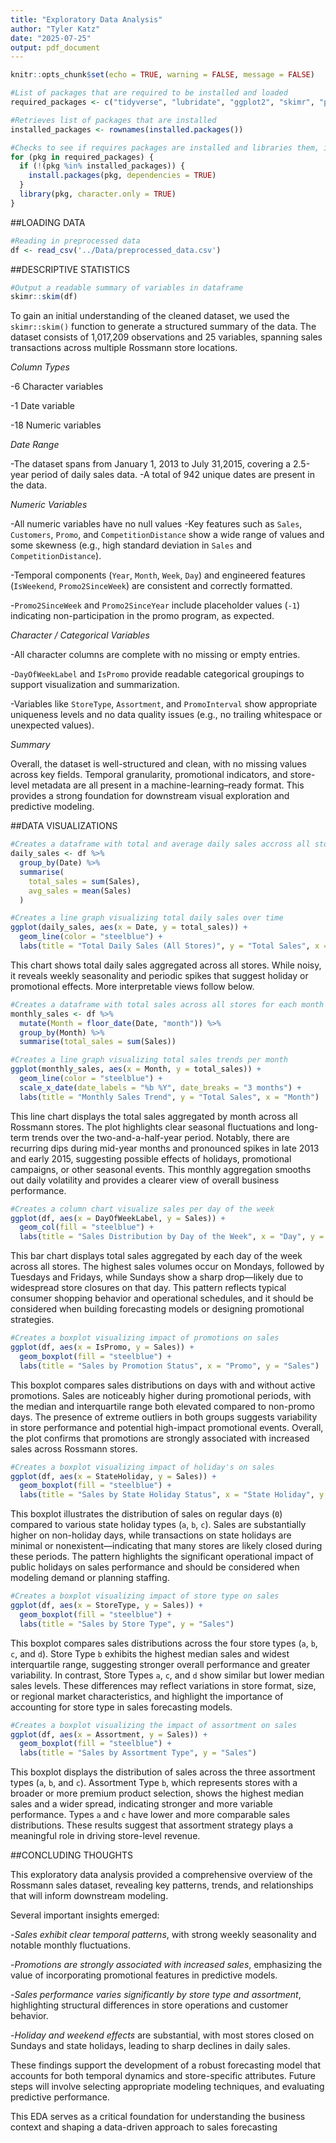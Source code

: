 ```yaml
---
title: "Exploratory Data Analysis"
author: "Tyler Katz"
date: "2025-07-25"
output: pdf_document
---
```


```r
knitr::opts_chunk$set(echo = TRUE, warning = FALSE, message = FALSE)

#List of packages that are required to be installed and loaded
required_packages <- c("tidyverse", "lubridate", "ggplot2", "skimr", "plotly")

#Retrieves list of packages that are installed
installed_packages <- rownames(installed.packages())

#Checks to see if requires packages are installed and libraries them, if not downloads them
for (pkg in required_packages) {
  if (!(pkg %in% installed_packages)) {
    install.packages(pkg, dependencies = TRUE)
  }
  library(pkg, character.only = TRUE)
}
```

##LOADING DATA  
```r

#Reading in preprocessed data
df <- read_csv('../Data/preprocessed_data.csv')

```

##DESCRIPTIVE STATISTICS
```r

#Output a readable summary of variables in dataframe
skimr::skim(df)

```

To gain an initial understanding of the cleaned dataset, we used the `skimr::skim()` function to generate a structured summary of the data. The dataset consists of 1,017,209 observations and 25 variables, spanning sales transactions across multiple Rossmann store locations.

*Column Types*

  -6 Character variables

  -1 Date variable

  -18 Numeric variables
  
*Date Range*

  -The dataset spans from January 1, 2013 to July 31,2015, covering a 2.5-year period of daily sales data.
  -A total of 942 unique dates are present in the data.
  
*Numeric Variables*

  -All numeric variables have no null values 
  -Key features such as `Sales`, `Customers`, `Promo`, and `CompetitionDistance` show a wide range of values and some skewness (e.g., high standard deviation in `Sales` and `CompetitionDistance`).

  -Temporal components (`Year`, `Month`, `Week`, `Day`) and engineered features (`IsWeekend`, `Promo2SinceWeek`) are consistent and correctly formatted.

  -`Promo2SinceWeek` and `Promo2SinceYear` include placeholder values (`-1`) indicating non-participation in the promo program, as expected.
  
*Character / Categorical Variables*

  -All character columns are complete with no missing or empty entries.

  -`DayOfWeekLabel` and `IsPromo` provide readable categorical groupings to support visualization and summarization.

  -Variables like `StoreType`, `Assortment`, and `PromoInterval` show appropriate uniqueness levels and no data quality issues (e.g., no trailing whitespace or unexpected values).
  
*Summary*

Overall, the dataset is well-structured and clean, with no missing values across key fields. Temporal granularity, promotional indicators, and store-level metadata are all present in a machine-learning–ready format. This provides a strong foundation for downstream visual exploration and predictive modeling.

##DATA VISUALIZATIONS 
```r

#Creates a dataframe with total and average daily sales accross all stores
daily_sales <- df %>%
  group_by(Date) %>%
  summarise(
    total_sales = sum(Sales),
    avg_sales = mean(Sales)
  )

#Creates a line graph visualizing total daily sales over time
ggplot(daily_sales, aes(x = Date, y = total_sales)) +
  geom_line(color = "steelblue") +
  labs(title = "Total Daily Sales (All Stores)", y = "Total Sales", x = "Date")
```

This chart shows total daily sales aggregated across all stores. While noisy, it reveals weekly seasonality and periodic spikes that suggest holiday or promotional effects. More interpretable views follow below.

```r

#Creates a dataframe with total sales across all stores for each month
monthly_sales <- df %>%
  mutate(Month = floor_date(Date, "month")) %>%
  group_by(Month) %>%
  summarise(total_sales = sum(Sales))

#Creates a line graph visualizing total sales trends per month
ggplot(monthly_sales, aes(x = Month, y = total_sales)) +
  geom_line(color = "steelblue") +
  scale_x_date(date_labels = "%b %Y", date_breaks = "3 months") +
  labs(title = "Monthly Sales Trend", y = "Total Sales", x = "Month")

```

This line chart displays the total sales aggregated by month across all Rossmann stores. The plot highlights clear seasonal fluctuations and long-term trends over the two-and-a-half-year period. Notably, there are recurring dips during mid-year months and pronounced spikes in late 2013 and early 2015, suggesting possible effects of holidays, promotional campaigns, or other seasonal events. This monthly aggregation smooths out daily volatility and provides a clearer view of overall business performance.

```r

#Creates a column chart visualize sales per day of the week
ggplot(df, aes(x = DayOfWeekLabel, y = Sales)) +
  geom_col(fill = "steelblue") +
  labs(title = "Sales Distribution by Day of the Week", x = "Day", y = "Sales")

```

This bar chart displays total sales aggregated by each day of the week across all stores. The highest sales volumes occur on Mondays, followed by Tuesdays and Fridays, while Sundays show a sharp drop—likely due to widespread store closures on that day. This pattern reflects typical consumer shopping behavior and operational schedules, and it should be considered when building forecasting models or designing promotional strategies.

```r

#Creates a boxplot visualizing impact of promotions on sales
ggplot(df, aes(x = IsPromo, y = Sales)) +
  geom_boxplot(fill = "steelblue") +
  labs(title = "Sales by Promotion Status", x = "Promo", y = "Sales")

```

This boxplot compares sales distributions on days with and without active promotions. Sales are noticeably higher during promotional periods, with the median and interquartile range both elevated compared to non-promo days. The presence of extreme outliers in both groups suggests variability in store performance and potential high-impact promotional events. Overall, the plot confirms that promotions are strongly associated with increased sales across Rossmann stores.

```r

#Creates a boxplot visualizing impact of holiday's on sales
ggplot(df, aes(x = StateHoliday, y = Sales)) +
  geom_boxplot(fill = "steelblue") +
  labs(title = "Sales by State Holiday Status", x = "State Holiday", y = "Sales")

```

This boxplot illustrates the distribution of sales on regular days (`0`) compared to various state holiday types (`a`, `b`, `c`). Sales are substantially higher on non-holiday days, while transactions on state holidays are minimal or nonexistent—indicating that many stores are likely closed during these periods. The pattern highlights the significant operational impact of public holidays on sales performance and should be considered when modeling demand or planning staffing.

```r

#Creates a boxplot visualizing impact of store type on sales
ggplot(df, aes(x = StoreType, y = Sales)) +
  geom_boxplot(fill = "steelblue") +
  labs(title = "Sales by Store Type", y = "Sales")

```

This boxplot compares sales distributions across the four store types (`a`, `b`, `c`, and `d`). Store Type `b` exhibits the highest median sales and widest interquartile range, suggesting stronger overall performance and greater variability. In contrast, Store Types `a`, `c`, and `d` show similar but lower median sales levels. These differences may reflect variations in store format, size, or regional market characteristics, and highlight the importance of accounting for store type in sales forecasting models.

```r

#Creates a boxplot visualizing the impact of assortment on sales
ggplot(df, aes(x = Assortment, y = Sales)) +
  geom_boxplot(fill = "steelblue") +
  labs(title = "Sales by Assortment Type", y = "Sales")

```

This boxplot displays the distribution of sales across the three assortment types (`a`, `b`, and `c`). Assortment Type `b`, which represents stores with a broader or more premium product selection, shows the highest median sales and a wider spread, indicating stronger and more variable performance. Types `a` and `c` have lower and more comparable sales distributions. These results suggest that assortment strategy plays a meaningful role in driving store-level revenue.

##CONCLUDING THOUGHTS

This exploratory data analysis provided a comprehensive overview of the Rossmann sales dataset, revealing key patterns, trends, and relationships that will inform downstream modeling.

Several important insights emerged:

  -*Sales exhibit clear temporal patterns*, with strong weekly seasonality and notable monthly fluctuations.

  -*Promotions are strongly associated with increased sales*, emphasizing the value of incorporating promotional features in predictive models.

  -*Sales performance varies significantly by store type and assortment*, highlighting structural differences in store operations and customer behavior.

  -*Holiday and weekend effects* are substantial, with most stores closed on Sundays and state holidays, leading to sharp declines in daily sales.

These findings support the development of a robust forecasting model that accounts for both temporal dynamics and store-specific attributes. Future steps will involve selecting appropriate modeling techniques, and evaluating predictive performance.

This EDA serves as a critical foundation for understanding the business context and shaping a data-driven approach to sales forecasting
